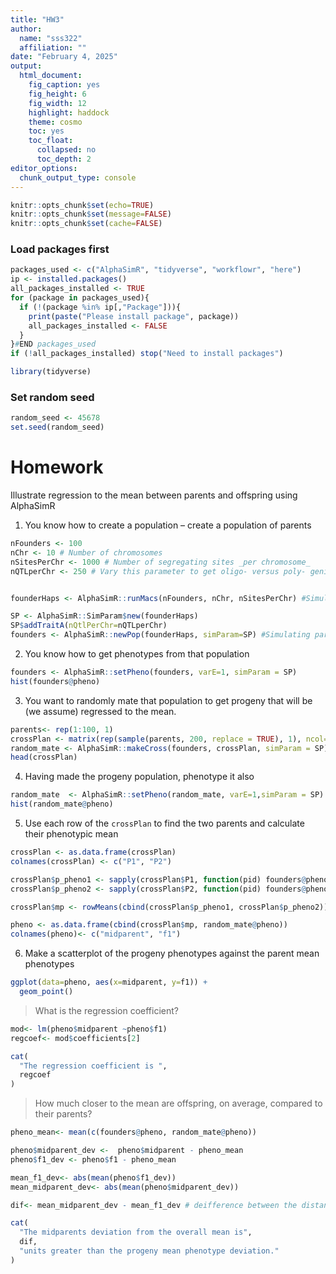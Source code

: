 ```yaml
---
title: "HW3"
author: 
  name: "sss322"
  affiliation: ""
date: "February 4, 2025"
output:
  html_document:
    fig_caption: yes
    fig_height: 6
    fig_width: 12
    highlight: haddock
    theme: cosmo
    toc: yes
    toc_float:
      collapsed: no
      toc_depth: 2
editor_options: 
  chunk_output_type: console
---
```

  
<style>
pre {
  overflow-x: auto;
}
pre code {
  word-wrap: normal;
  white-space: pre;
}
</style>

```r
knitr::opts_chunk$set(echo=TRUE)
knitr::opts_chunk$set(message=FALSE)
knitr::opts_chunk$set(cache=FALSE)
```

### Load packages first  
```r
packages_used <- c("AlphaSimR", "tidyverse", "workflowr", "here")
ip <- installed.packages()
all_packages_installed <- TRUE
for (package in packages_used){
  if (!(package %in% ip[,"Package"])){
    print(paste("Please install package", package))
    all_packages_installed <- FALSE
  }
}#END packages_used
if (!all_packages_installed) stop("Need to install packages")

library(tidyverse)
```


### Set random seed  
```r
random_seed <- 45678
set.seed(random_seed)
```

# Homework  
Illustrate regression to the mean between parents and offspring using AlphaSimR  

1. You know how to create a population -- create a population of parents
```r
nFounders <- 100
nChr <- 10 # Number of chromosomes
nSitesPerChr <- 1000 # Number of segregating sites _per chromosome_
nQTLperChr <- 250 # Vary this parameter to get oligo- versus poly- genic traits


founderHaps <- AlphaSimR::runMacs(nFounders, nChr, nSitesPerChr) #Simulating haplotypes

SP <- AlphaSimR::SimParam$new(founderHaps)
SP$addTraitA(nQtlPerChr=nQTLperChr)
founders <- AlphaSimR::newPop(founderHaps, simParam=SP) #Simulating parents genotypes based on the haplotypes and the trait charactherisitcs 
```


2. You know how to get phenotypes from that population  
```r
founders <- AlphaSimR::setPheno(founders, varE=1, simParam = SP)
hist(founders@pheno)
```


3. You want to randomly mate that population to get progeny that will be (we assume)
regressed to the mean. 

```r
parents<- rep(1:100, 1)
crossPlan <- matrix(rep(sample(parents, 200, replace = TRUE), 1), ncol=2, byrow=T)
random_mate <- AlphaSimR::makeCross(founders, crossPlan, simParam = SP)
head(crossPlan)
```



4. Having made the progeny population, phenotype it also  

```r
random_mate  <- AlphaSimR::setPheno(random_mate, varE=1,simParam = SP)
hist(random_mate@pheno)
```


5. Use each row of the `crossPlan` to find the two parents and calculate their phenotypic mean  


```r

crossPlan <- as.data.frame(crossPlan)
colnames(crossPlan) <- c("P1", "P2")

crossPlan$p_pheno1 <- sapply(crossPlan$P1, function(pid) founders@pheno[[pid]])# pulling the parent1 pheno
crossPlan$p_pheno2 <- sapply(crossPlan$P2, function(pid) founders@pheno[[pid]]) # pulling the parent2 pheno

crossPlan$mp <- rowMeans(cbind(crossPlan$p_pheno1, crossPlan$p_pheno2))# finding the midparent pheno

pheno <- as.data.frame(cbind(crossPlan$mp, random_mate@pheno))
colnames(pheno)<- c("midparent", "f1")
```



6. Make a scatterplot of the progeny phenotypes against the parent mean phenotypes  

```r
ggplot(data=pheno, aes(x=midparent, y=f1)) +
  geom_point()
```



> What is the regression coefficient?  

```r
mod<- lm(pheno$midparent ~pheno$f1)
regcoef<- mod$coefficients[2]

cat(
  "The regression coefficient is ",
  regcoef
)
```


> How much closer to the mean are offspring, on average, compared to their parents?  

```r
pheno_mean<- mean(c(founders@pheno, random_mate@pheno))

pheno$midparent_dev <-  pheno$midparent - pheno_mean
pheno$f1_dev <- pheno$f1 - pheno_mean

mean_f1_dev<- abs(mean(pheno$f1_dev))
mean_midparent_dev<- abs(mean(pheno$midparent_dev))

dif<- mean_midparent_dev - mean_f1_dev # deifference between the distance offspring and the midparents mean devaiations from the overall mean
```

```r
cat(
  "The midparents deviation from the overall mean is",
  dif,
  "units greater than the progeny mean phenotype deviation."
)
```
